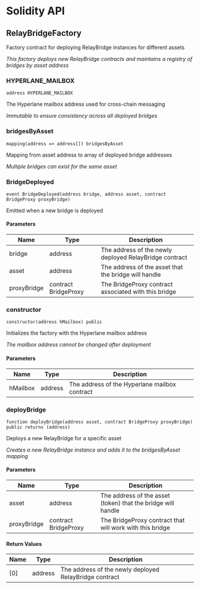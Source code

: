 # Solidity API

## RelayBridgeFactory

Factory contract for deploying RelayBridge instances for different assets

_This factory deploys new RelayBridge contracts and maintains a registry of bridges by asset address_

### HYPERLANE_MAILBOX

```solidity
address HYPERLANE_MAILBOX
```

The Hyperlane mailbox address used for cross-chain messaging

_Immutable to ensure consistency across all deployed bridges_

### bridgesByAsset

```solidity
mapping(address => address[]) bridgesByAsset
```

Mapping from asset address to array of deployed bridge addresses

_Multiple bridges can exist for the same asset_

### BridgeDeployed

```solidity
event BridgeDeployed(address bridge, address asset, contract BridgeProxy proxyBridge)
```

Emitted when a new bridge is deployed

#### Parameters

| Name | Type | Description |
| ---- | ---- | ----------- |
| bridge | address | The address of the newly deployed RelayBridge contract |
| asset | address | The address of the asset that the bridge will handle |
| proxyBridge | contract BridgeProxy | The BridgeProxy contract associated with this bridge |

### constructor

```solidity
constructor(address hMailbox) public
```

Initializes the factory with the Hyperlane mailbox address

_The mailbox address cannot be changed after deployment_

#### Parameters

| Name | Type | Description |
| ---- | ---- | ----------- |
| hMailbox | address | The address of the Hyperlane mailbox contract |

### deployBridge

```solidity
function deployBridge(address asset, contract BridgeProxy proxyBridge) public returns (address)
```

Deploys a new RelayBridge for a specific asset

_Creates a new RelayBridge instance and adds it to the bridgesByAsset mapping_

#### Parameters

| Name | Type | Description |
| ---- | ---- | ----------- |
| asset | address | The address of the asset (token) that the bridge will handle |
| proxyBridge | contract BridgeProxy | The BridgeProxy contract that will work with this bridge |

#### Return Values

| Name | Type | Description |
| ---- | ---- | ----------- |
| [0] | address | The address of the newly deployed RelayBridge contract |

